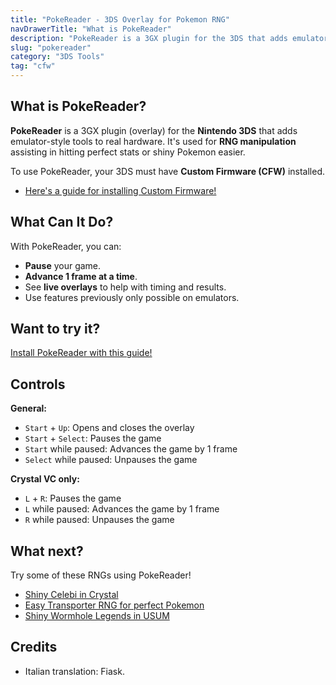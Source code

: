 ```yaml
---
title: "PokeReader - 3DS Overlay for Pokemon RNG"
navDrawerTitle: "What is PokeReader"
description: "PokeReader is a 3GX plugin for the 3DS that adds emulator-style tools like pausing, frame advancing, and overlays - perfect for RNG manipulation on real hardware."
slug: "pokereader"
category: "3DS Tools"
tag: "cfw"
---
```


## What is PokeReader?

**PokeReader** is a 3GX plugin (overlay) for the **Nintendo 3DS** that adds emulator-style tools to real hardware. It's used for **RNG manipulation** assisting in hitting perfect stats or shiny Pokemon easier.

To use PokeReader, your 3DS must have **Custom Firmware (CFW)** installed.

- [Here's a guide for installing Custom Firmware!](https://3ds.hacks.guide/)

## What Can It Do?

With PokeReader, you can:

- **Pause** your game.
- **Advance 1 frame at a time**.
- See **live overlays** to help with timing and results.
- Use features previously only possible on emulators.

## Want to try it?

[Install PokeReader with this guide!](/install-pokereader)

## Controls

**General:**

- `Start` + `Up`: Opens and closes the overlay
- `Start` + `Select`: Pauses the game
- `Start` while paused: Advances the game by 1 frame
- `Select` while paused: Unpauses the game

**Crystal VC only:**

- `L` + `R`: Pauses the game
- `L` while paused: Advances the game by 1 frame
- `R` while paused: Unpauses the game

## What next?

Try some of these RNGs using PokeReader!

- [Shiny Celebi in Crystal](/gen2-celebi)
- [Easy Transporter RNG for perfect Pokemon](/transporter-rng-offline)
- [Shiny Wormhole Legends in USUM](/retail-usum-wormhole)

## Credits

- Italian translation: Fiask.
